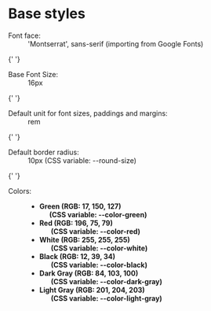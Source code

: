 

<Meta title="Styles" />

<style>
  {`
  dd li {
    list-style:none;
  }
  dd li span {
    display: inline-block;
    height: 15px;
    width: 15px;
    border-radius: 3px;
    margin-right: 5px;
  }
  dd li strong {
    font-weight: normal;
    margin-left: 10px;
  }
  .green { background-color: rgb(var(--color-green)); }
  .red { background-color: rgb(var(--color-red)); }
  .white { background-color: rgb(var(--color-white)); border: 1px dotted #333; }
  .light-gray { background-color: rgb(var(--color-light-gray)); }
  .dark-gray { background-color: rgb(var(--color-dark-gray)); }
  .black { background-color: rgb(var(--color-black)); }
  `}
</style>

# Base styles

<dl>
  <dt>Font face: </dt>
  <dd>'Montserrat', sans-serif (importing from Google Fonts)</dd>

{' '}

<dt>Base Font Size: </dt>
<dd>16px</dd>

{' '}

<dt>Default unit for font sizes, paddings and margins: </dt>
<dd>rem</dd>

{' '}

<dt>Default border radius: </dt>
<dd>10px (CSS variable: --round-size)</dd>

{' '}

<dt>Colors: </dt>
<dd>
  <ul>
    <li>
      <span className="green"></span>
      <strong>
        Green (RGB: 17, 150, 127) <br />
        &nbsp;&nbsp;&nbsp;&nbsp;&nbsp;&nbsp;(CSS variable: --color-green)
      </strong>
    </li>
    <li>
      <span className="red"></span>
      <strong>
        Red (RGB: 196, 75, 79) <br />
        &nbsp;&nbsp;&nbsp;&nbsp;&nbsp;&nbsp; (CSS variable: --color-red)
      </strong>
    </li>
    <li>
      <span className="white"></span>
      <strong>
        White (RGB: 255, 255, 255) <br />
        &nbsp;&nbsp;&nbsp;&nbsp;&nbsp;&nbsp; (CSS variable: --color-white)
      </strong>
    </li>
    <li>
      <span className="black"></span>
      <strong>
        Black (RGB: 12, 39, 34) <br />
        &nbsp;&nbsp;&nbsp;&nbsp;&nbsp;&nbsp; (CSS variable: --color-black)
      </strong>
    </li>
    <li>
      <span className="dark-gray"></span>
      <strong>
        Dark Gray (RGB: 84, 103, 100) <br />
        &nbsp;&nbsp;&nbsp;&nbsp;&nbsp;&nbsp; (CSS variable: --color-dark-gray)
      </strong>
    </li>
    <li>
      <span className="light-gray"></span>
      <strong>
        Light Gray (RGB: 201, 204, 203) <br />
        &nbsp;&nbsp;&nbsp;&nbsp;&nbsp;&nbsp; (CSS variable: --color-light-gray)
      </strong>
    </li>
  </ul>
</dd>

</dl>
